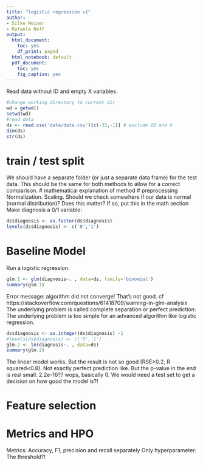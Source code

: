 ```yaml
---
title: "logistic regression v1"
author:
- Silke Meiner
- Rafaela Neff
output:
  html_document:
    toc: yes
    df_print: paged
  html_notebook: default
  pdf_document:
    toc: yes
    fig_caption: yes
---
```

Read data without ID and empty X variables.
```r
#change working directory to current dir
wd = getwd()
setwd(wd)
#read data
ds <- read.csv('data/data.csv')[c(-33,-1)] # exclude ID and X
dim(ds)
str(ds)
```
# train / test split
We should have a separate folder (or just a separate data frame) for the test data. This should be the same for both methods to allow for a correct comparison.
# mathematical explanation of method
# preprocessing
Normalization. Scaling.
Should we check somewhere if our data is normal (normal distribution)? Does this matter? If so, put this in the math section
Make diagnosis a 0/1 variable:
```r
ds$diagnosis <- as.factor(ds$diagnosis)
levels(ds$diagnosis) <- c('0','1')
```
# Baseline Model
Run a logistic regression.
```r
glm.1 <- glm(diagnosis~. , data=ds, family='binomial')
summary(glm.1)
```

Error message: algorithm did not converge! That's not good.
cf https://stackoverflow.com/questions/61418709/warning-in-glm-analysis
The underlying problem is called complete separation or perfect prediction: The underlying problem is too simple for an advanced algorithm like logistic regression.

```r
ds$diagnosis <- as.integer(ds$diagnosis) -1
#levels(ds$diagnosis) <- c('0','1')
glm.2 <- lm(diagnosis~. , data=ds)
summary(glm.2)
```
The linear model works. But the result is not so good (RSE>0.2, R squared<0.8). Not exactly perfect prediction like. But the p-value in the end is real small: 2.2e-16?? wops, basically 0.
We would need a test set to get a decision on how good the model is?!

# Feature selection
# Metrics and HPO
Metrics: Accuracy, F1, precision and recall separately
Only hyperparameter: The threshold?!
